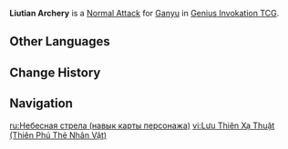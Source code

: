 {{About|the Character Card Skill for [[Genius Invokation TCG]]|the Playable Character Talent|Liutian Archery}}
{{Genius Invokation TCG Skill Infobox
|title      = Liutian Archery
|image      = Liutian Archery Character Card Skill.png
|type       = Normal Attack
|character  = Ganyu
|matching   = 1
|element    = Cryo
|unaligned  = 2
|effect     = Deals 2 {{Color|Physical DMG}}.
|order      = 1
}}
'''Liutian Archery''' is a [[Character Card Normal Attack|Normal Attack]] for [[Ganyu (Character Card)|Ganyu]] in [[Genius Invokation TCG]].

==Other Languages==
{{Transclude|Liutian Archery|Other Languages}}

==Change History==
{{Change History|3.3}}

==Navigation==
{{Genius Invokation TCG Skill Navbox|Ganyu}}

[[ru:Небесная стрела (навык карты персонажа)]]
[[vi:Lưu Thiên Xạ Thuật (Thiên Phú Thẻ Nhân Vật)]]